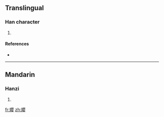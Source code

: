 ==Translingual==

===Han character===
{{Han char|rn=38|rad=女|as=17|sn=20|four=|canj=女月金女 (VBCV)}}

# {{defn|Han|sort=女17}}

====References====
* {{Han ref|kx=0274.091|dkj=06896|dj=0542.290|hdz=21090.090|uh=5B46|ud=23366}}

----

==Mandarin==

===Hanzi===
{{cmn-hanzi|pin=[[liàn]] ([[lian4]]), [[yīng]] ([[ying1]])|wg=lien<sup>4</sup>, ying<sup>1</sup>}}

# {{defn|Mandarin}}

[[fr:孆]]
[[zh:孆]]